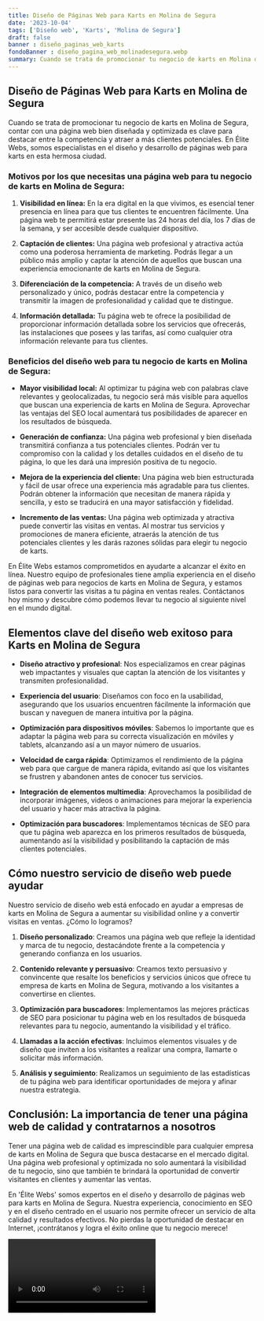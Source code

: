 ```yaml
---
title: Diseño de Páginas Web para Karts en Molina de Segura
date: '2023-10-04'
tags: ['Diseño web', 'Karts', 'Molina de Segura']
draft: false
banner : diseño_paginas_web_karts
fondoBanner : diseño_pagina_web_molinadesegura.webp
summary: Cuando se trata de promocionar tu negocio de karts en Molina de Segura, contar con una página web bien diseñada y optimizada es clave para destacar entre la competencia y atraer a más clientes potenciales. En Élite Webs, somos especialistas en el diseño y desarrollo de páginas web para karts en esta hermosa ciudad. 
---
```


## Diseño de Páginas Web para Karts en Molina de Segura

Cuando se trata de promocionar tu negocio de karts en Molina de Segura, contar con una página web bien diseñada y optimizada es clave para destacar entre la competencia y atraer a más clientes potenciales. En Élite Webs, somos especialistas en el diseño y desarrollo de páginas web para karts en esta hermosa ciudad. 

### Motivos por los que necesitas una página web para tu negocio de karts en Molina de Segura:

1. **Visibilidad en línea:** En la era digital en la que vivimos, es esencial tener presencia en línea para que tus clientes te encuentren fácilmente. Una página web te permitirá estar presente las 24 horas del día, los 7 días de la semana, y ser accesible desde cualquier dispositivo.

2. **Captación de clientes:** Una página web profesional y atractiva actúa como una poderosa herramienta de marketing. Podrás llegar a un público más amplio y captar la atención de aquellos que buscan una experiencia emocionante de karts en Molina de Segura.

3. **Diferenciación de la competencia:** A través de un diseño web personalizado y único, podrás destacar entre la competencia y transmitir la imagen de profesionalidad y calidad que te distingue.

4. **Información detallada:** Tu página web te ofrece la posibilidad de proporcionar información detallada sobre los servicios que ofrecerás, las instalaciones que posees y las tarifas, así como cualquier otra información relevante para tus clientes.

### Beneficios del diseño web para tu negocio de karts en Molina de Segura:

- **Mayor visibilidad local:** Al optimizar tu página web con palabras clave relevantes y geolocalizadas, tu negocio será más visible para aquellos que buscan una experiencia de karts en Molina de Segura. Aprovechar las ventajas del SEO local aumentará tus posibilidades de aparecer en los resultados de búsqueda.

- **Generación de confianza:** Una página web profesional y bien diseñada transmitirá confianza a tus potenciales clientes. Podrán ver tu compromiso con la calidad y los detalles cuidados en el diseño de tu página, lo que les dará una impresión positiva de tu negocio.

- **Mejora de la experiencia del cliente:** Una página web bien estructurada y fácil de usar ofrece una experiencia más agradable para tus clientes. Podrán obtener la información que necesitan de manera rápida y sencilla, y esto se traducirá en una mayor satisfacción y fidelidad.

- **Incremento de las ventas:** Una página web optimizada y atractiva puede convertir las visitas en ventas. Al mostrar tus servicios y promociones de manera eficiente, atraerás la atención de tus potenciales clientes y les darás razones sólidas para elegir tu negocio de karts.

En Élite Webs estamos comprometidos en ayudarte a alcanzar el éxito en línea. Nuestro equipo de profesionales tiene amplia experiencia en el diseño de páginas web para negocios de karts en Molina de Segura, y estamos listos para convertir las visitas a tu página en ventas reales. Contáctanos hoy mismo y descubre cómo podemos llevar tu negocio al siguiente nivel en el mundo digital.

<GifSeo />

<Cta />

## Elementos clave del diseño web exitoso para Karts en Molina de Segura

- **Diseño atractivo y profesional**: Nos especializamos en crear páginas web impactantes y visuales que captan la atención de los visitantes y transmiten profesionalidad.
  
- **Experiencia del usuario**: Diseñamos con foco en la usabilidad, asegurando que los usuarios encuentren fácilmente la información que buscan y naveguen de manera intuitiva por la página.
  
- **Optimización para dispositivos móviles**: Sabemos lo importante que es adaptar la página web para su correcta visualización en móviles y tablets, alcanzando así a un mayor número de usuarios.
  
- **Velocidad de carga rápida**: Optimizamos el rendimiento de la página web para que cargue de manera rápida, evitando así que los visitantes se frustren y abandonen antes de conocer tus servicios.
  
- **Integración de elementos multimedia**: Aprovechamos la posibilidad de incorporar imágenes, videos o animaciones para mejorar la experiencia del usuario y hacer más atractiva la página.
  
- **Optimización para buscadores**: Implementamos técnicas de SEO para que tu página web aparezca en los primeros resultados de búsqueda, aumentando así la visibilidad y posibilitando la captación de más clientes potenciales.

## Cómo nuestro servicio de diseño web puede ayudar

Nuestro servicio de diseño web está enfocado en ayudar a empresas de karts en Molina de Segura a aumentar su visibilidad online y a convertir visitas en ventas. ¿Cómo lo logramos?

1. **Diseño personalizado**: Creamos una página web que refleje la identidad y marca de tu negocio, destacándote frente a la competencia y generando confianza en los usuarios.

2. **Contenido relevante y persuasivo**: Creamos texto persuasivo y convincente que resalte los beneficios y servicios únicos que ofrece tu empresa de karts en Molina de Segura, motivando a los visitantes a convertirse en clientes.

3. **Optimización para buscadores**: Implementamos las mejores prácticas de SEO para posicionar tu página web en los resultados de búsqueda relevantes para tu negocio, aumentando la visibilidad y el tráfico.

4. **Llamadas a la acción efectivas**: Incluimos elementos visuales y de diseño que inviten a los visitantes a realizar una compra, llamarte o solicitar más información.

5. **Análisis y seguimiento**: Realizamos un seguimiento de las estadísticas de tu página web para identificar oportunidades de mejora y afinar nuestra estrategia.

## Conclusión: La importancia de tener una página web de calidad y contratarnos a nosotros

Tener una página web de calidad es imprescindible para cualquier empresa de karts en Molina de Segura que busca destacarse en el mercado digital. Una página web profesional y optimizada no solo aumentará la visibilidad de tu negocio, sino que también te brindará la oportunidad de convertir visitantes en clientes y aumentar las ventas.

En 'Élite Webs' somos expertos en el diseño y desarrollo de páginas web para karts en Molina de Segura. Nuestra experiencia, conocimiento en SEO y en el diseño centrado en el usuario nos permite ofrecer un servicio de alta calidad y resultados efectivos. No pierdas la oportunidad de destacar en Internet, ¡contrátanos y logra el éxito online que tu negocio merece!

<Video />

<CtaBot job='Karts' city='Molina de Segura'/>

<Gmaps query='Molina de Segura+españa+maps' />